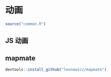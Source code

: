 # 动画 {#animotion-mapmate}

```r
source("common.R")
```

## JS 动画

## mapmate


```r
devtools::install_github("leonawicz/mapmate")
```

